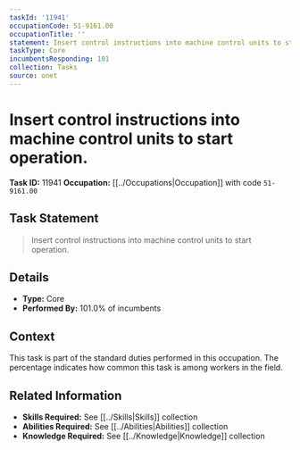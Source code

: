 ```yaml
---
taskId: '11941'
occupationCode: 51-9161.00
occupationTitle: ''
statement: Insert control instructions into machine control units to start operation.
taskType: Core
incumbentsResponding: 101
collection: Tasks
source: onet
---
```

# Insert control instructions into machine control units to start operation.

**Task ID:** 11941
**Occupation:** [[../Occupations|Occupation]] with code `51-9161.00`

## Task Statement

> Insert control instructions into machine control units to start operation.

## Details

- **Type:** Core
- **Performed By:** 101.0% of incumbents

## Context

This task is part of the standard duties performed in this occupation. The percentage indicates how common this task is among workers in the field.

## Related Information

- **Skills Required:** See [[../Skills|Skills]] collection
- **Abilities Required:** See [[../Abilities|Abilities]] collection
- **Knowledge Required:** See [[../Knowledge|Knowledge]] collection
